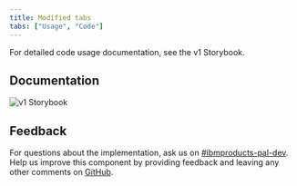 ```yaml
---
title: Modified tabs
tabs: ["Usage", "Code"]
---
```


<PageDescription className="code-description">

  For detailed code usage documentation, see the v1 Storybook.


</PageDescription>

## Documentation

<Title>Carbon for IBM Products Storybook</Title>

<Row className="resource-card-group">
  <Column colMd={4} colLg={4} noGutterSm>
  <ResourceCard
    title="Modified tabs"
    subTitle="Carbon 10"
    href="https://v1-ibm-products.carbondesignsystem.com/?path=/story/ibm-products-components-modified-tabs">

![v1 Storybook](../../../images/c4p-v1.png)

  </ResourceCard>
  </Column>
</Row>


## Feedback

For questions about the implementation, ask us on <a href="https://ibm-casdesign.slack.com/archives/C013ZTX0N6B">#ibmproducts-pal-dev</a>.
Help us improve this component by providing feedback and leaving any other comments on <a href="https://github.com/carbon-design-system/ibm-products/issues/new/choose">GitHub</a>.
